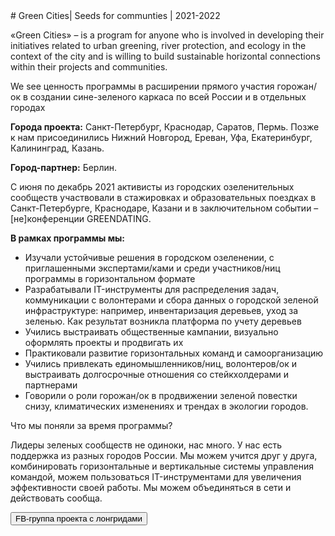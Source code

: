 <Text>
# Green Cities| Seeds for communties | 2021-2022


«Green Cities» –  is a program for anyone who is involved in developing their initiatives related to urban greening, river protection, and ecology in the context of the city and is willing to build sustainable horizontal connections within their projects and communities.

We see ценность программы в расширении прямого участия горожан/ок в создании сине-зеленого каркаса по всей России и в отдельных городах

**Города проекта:** Санкт-Петербург, Краснодар, Саратов, Пермь. Позже к нам присоединились Нижний Новгород, Ереван, Уфа, Екатеринбург, Калининград, Казань.

**Город-партнер:** Берлин.

С июня по декабрь 2021 активисты из городских озеленительных сообществ участвовали в стажировках и образовательных поездках в Санкт-Петербурге, Краснодаре, Казани и в заключительном событии – [не]конференции GREENDATING.

**В рамках программы мы:**
- Изучали устойчивые решения в городском озеленении, с приглашенными экспертами/ками и среди участников/ниц программы в горизонтальном формате
- Разрабатывали IT-инструменты для распределения задач, коммуникации с волонтерами и сбора данных о городской зеленой инфраструктуре: например, инвентаризация деревьев, уход за зеленью. Как результат возникла платформа по учету деревьев
- Учились выстраивать общественные кампании, визуально оформлять проекты и продвигать их
- Практиковали развитие горизонтальных команд и самоорганизацию
- Учились привлекать единомышленников/ниц, волонтеров/ок и выстраивать долгосрочные отношения со стейкхолдерами и партнерами
- Говорили о роли горожан/ок в продвижении зеленой повестки снизу, климатических изменениях и трендах в экологии городов.

Что мы поняли за время программы?

Лидеры зеленых сообществ не одиноки, нас много. У нас есть поддержка из разных городов России. Мы можем учится друг у друга, комбинировать горизонтальные и вертикальные системы управления командой, можем пользоваться IT-инструментами для увеличения эффективности своей работы. Мы можем объединяться в сети и действовать сообща.
</Text>

<Buttons>
    <Button
        component='a'
        variant='outline'
        href='https://www.facebook.com/seeds.for.communities'
        target="_blank"
    >
        FB-группа проекта c лонгридами
    </Button>
</Buttons>